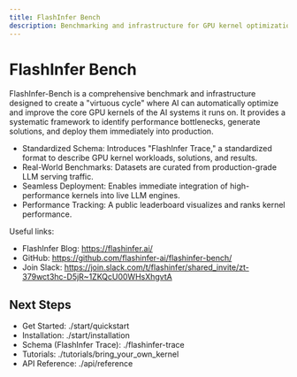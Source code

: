 ```yaml
---
title: FlashInfer Bench
description: Benchmarking and infrastructure for GPU kernel optimization.
---
```


# FlashInfer Bench

FlashInfer-Bench is a comprehensive benchmark and infrastructure designed to create a "virtuous cycle" where AI can automatically optimize and improve the core GPU kernels of the AI systems it runs on. It provides a systematic framework to identify performance bottlenecks, generate solutions, and deploy them immediately into production.

- Standardized Schema: Introduces "FlashInfer Trace," a standardized format to describe GPU kernel workloads, solutions, and results.
- Real-World Benchmarks: Datasets are curated from production-grade LLM serving traffic.
- Seamless Deployment: Enables immediate integration of high-performance kernels into live LLM engines.
- Performance Tracking: A public leaderboard visualizes and ranks kernel performance.

Useful links:

- FlashInfer Blog: https://flashinfer.ai/
- GitHub: https://github.com/flashinfer-ai/flashinfer-bench/
- Join Slack: https://join.slack.com/t/flashinfer/shared_invite/zt-379wct3hc-D5jR~1ZKQcU00WHsXhgvtA

## Next Steps

- Get Started: ./start/quickstart
- Installation: ./start/installation
- Schema (FlashInfer Trace): ./flashinfer-trace
- Tutorials: ./tutorials/bring_your_own_kernel
- API Reference: ./api/reference
